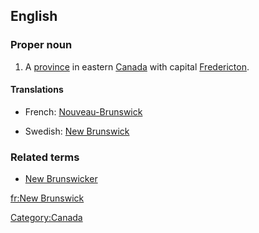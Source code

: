 ==English==
{{wikipedia}}
===Proper noun===
{{en-proper noun|sg=[[new|New]] [[Brunswick]]}}

# A [[province]] in eastern [[Canada]] with capital [[Fredericton]].

====Translations====
{{top}}
*French: [[Nouveau-Brunswick]]
{{mid}}
*Swedish: [[#Swedish|New Brunswick]]
{{bottom}}

===Related terms===
*[[New Brunswicker]]

[[Category:Canada]]

[[fr:New Brunswick]]